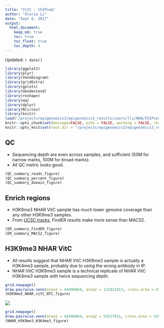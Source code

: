 ```yaml
---
title: "VitC - ChIPseq"
author: "Gloria Li"
date: "Sept 6, 2017"
output: 
  html_document:
    keep_md: true
    toc: true
    toc_float: true
    toc_depth: 4
---
```


Updated: `r date()`

```r
library(ggplot2)
library(plyr)
library(VennDiagram)
library(gridExtra)
library(gplots)
library(dendextend)
library(reshape)
library(wq)
library(dplyr)
library(RCircos)
library(knitr)
load("/projects/epigenomics3/epigenomics3_results/users/lli/NHA/ChIPseq/ChIPseq.Rdata")
knitr::opts_chunk$set(message=FALSE, echo = FALSE, warning = FALSE, results = FALSE, fig.height = 6, fig.width = 6) 
knitr::opts_knit$set(root.dir = "/projects/epigenomics3/epigenomics3_results/users/lli/NHA/ChIPseq/")
```

## QC  
* Sequencing depth are even across samples, and sufficient (50M for narrow marks, 100M for broad marks).     
* All QC metric looks good.       

```r
(QC_summary_reads_figure)
(QC_summary_percent_figure)
(QC_summary_domain_figure)
```

## Enrich regions
* H3K9me3 NHAR VitC sample has much lower genome coverage than any other H3K9me3 samples.       
* From [UCSC tracks](http://www.bcgsc.ca/downloads/mb/VitC_glioma/HistoneHub/hub.txt), FindER results make more sense than MACS2.      

```r
(ER_summary_FindER_figure)
(ER_summary_MACS2_figure)
```

## H3K9me3 NHAR VitC
* All results suggest that NHAR VitC H3K9me3 sample is actually a H3K4me3 sample, probably due to using the wrong antibody in IP.      
* NHAR VitC H3K9me3 sample is a technical replicate of NHAR VitC H3K4me3 sample with twice sequencing depth.    

```r
grid.newpage()
draw.pairwise.venn(area1 = 44496864, area2 = 121812813, cross.area = 41856862, category = c("H3K9me3_NHAR_vitc", "H3K9me3_NHAR_control"), fill = c("red", "blue"))
(H3K9me3_NHAR_vitC_NTC_figure)
```

![](./ChIPseq_files/figure-html/H3K9me3_NHAR_vitC.png)

```r
grid.newpage()
draw.pairwise.venn(area1 = 44496864, area2 = 54317631, cross.area = 41973315, category = c("H3K9me3_NHAR_vitc", "H3K4me3_NHAR_vitc"), fill = c("red", "blue"))
(NHAR_H3K9me3_H3K4me3_figure)
```


